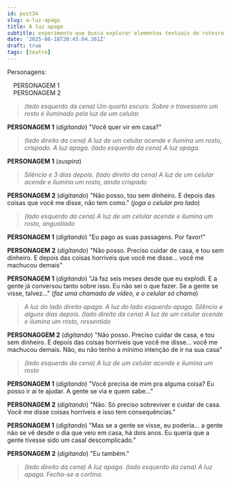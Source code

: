```yaml
---
id: post34
slug: a-luz-apaga
title: A luz apaga
subtitle: experimento que busca explorar elementos textuais de roteiro de teatro
date: '2025-08-18T20:45:04.361Z'
draft: true
tags: [teatro]
---
```

Personagens: 

&emsp;PERSONAGEM 1  
&emsp;PERSONAGEM 2

>_(lado esquerdo da cena) Um quarto escuro. Sobre o travesseiro um rosto
é iluminado pela luz de um celular._

**PERSONAGEM 1** (_digitando_) "Você quer vir em casa?"  

>_(lado direito da cena) A luz de um celular acende e ilumina um rosto, crispado. 
A luz apaga. (lado esquerdo da cena) A luz apaga._

**PERSONAGEM 1** (_suspira_)

>_Silêncio e 3 dias depois. (lado direito da cena) A luz de um celular acende e 
ilumina um rosto, ainda crispado_  

**PERSONAGEM 2** (_digitando_) "Não posso, tou sem dinheiro. E depois
das coisas que você me disse, não tem como." (_joga o celular pro lado_)

> _(lado esquerdo da cena) A luz de um celular acende e ilumina um rosto, angustiado_

**PERSONAGEM 1** (_digitando_) "Eu pago as suas passagens. Por favor!"

**PERSONAGEM 2** (_digitando_) "Não posso. Preciso cuidar de casa, e tou sem dinheiro.
E depois das coisas horríveis que você me disse... você me machucou demais"

**PERSONAGEM 1** (_digitando_) "Já faz seis meses desde que eu explodi. E a gente já
conversou tanto sobre isso. Eu não sei o que fazer. 
Se a gente se visse, talvez..." (_faz uma chamada de vídeo, 
e o celular só chama_)

> _A luz do lado direito apaga. A luz do lado esquerdo apaga. 
Silêncio e alguns dias depois. (lado direito da cena) A luz de um celular acende e 
ilumina um rosto, ressentido_

**PERSONAGGEM 2** (_digitando_) "Não posso. Preciso cuidar de casa, e tou sem dinheiro.
E depois das coisas horríveis que você me disse... você me machucou demais. Não, eu não
tenho a mínimo intenção de ir na sua casa"

> _(lado esquerdo da cena) A luz de um celular acende e ilumina um rosto_

**PERSONAGEM 1** (_digitando_) "Você precisa de mim pra alguma coisa? Eu posso ir aí te
ajudar. A gente se via e quem sabe..."

**PERSONAGEM 2** (_digitando_) "Não. Só preciso sobreviver e cuidar de casa. Você
me disse coisas horríveis e isso tem consequências."

**PERSONAGEM 1** (_digitando_) "Mas se a gente se visse, eu poderia... a gente não se vê 
desde o dia que veio em casa, há dois anos. 
Eu queria que a gente tivesse sido um casal descomplicado."

**PERSONAGEM 2** (_digitando_) "Eu também."

> _(lado direito da cena) A luz apaga. (lado esquerdo da cena) A luz apaga. 
Fecha-se a cortina._